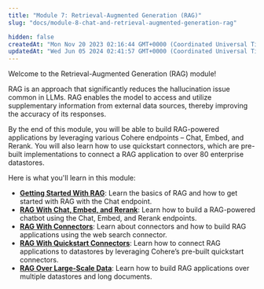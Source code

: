 ```yaml
---
title: "Module 7: Retrieval-Augmented Generation (RAG)"
slug: "docs/module-8-chat-and-retrieval-augmented-generation-rag"

hidden: false
createdAt: "Mon Nov 20 2023 02:16:44 GMT+0000 (Coordinated Universal Time)"
updatedAt: "Wed Jun 05 2024 02:41:57 GMT+0000 (Coordinated Universal Time)"
---
```

Welcome to the Retrieval-Augmented Generation (RAG) module!

RAG is an approach that significantly reduces the hallucination issue common in LLMs. RAG enables the model to access and utilize supplementary information from external data sources, thereby improving the accuracy of its responses.

By the end of this module, you will be able to build RAG-powered applications by leveraging various Cohere endpoints – Chat, Embed, and Rerank. You will also learn how to use quickstart connectors, which are pre-built implementations to connect a RAG application to over 80 enterprise datastores.

Here is what you'll learn in this module:

- **[Getting Started With RAG](https://cohere.com/llmu/rag-start/)**: Learn the basics of RAG and how to get started with RAG with the Chat endpoint.
- **[RAG With Chat, Embed, and Rerank](https://cohere.com/llmu/rag-chatbot/)**: Learn how to build a RAG-powered chatbot using the Chat, Embed, and Rerank endpoints.
- **[RAG With Connectors](https://cohere.com/llmu/rag-connectors/)**: Learn about connectors and how to build RAG applications using the web search connector.
- **[RAG With Quickstart Connectors](https://cohere.com/llmu/rag-quickstart-connectors/)**: Learn how to connect RAG applications to datastores by leveraging Cohere’s pre-built quickstart connectors.
- **[RAG Over Large-Scale Data](https://cohere.com/llmu/rag-large-scale-data/)**: Learn how to build RAG applications over multiple datastores and long documents.
